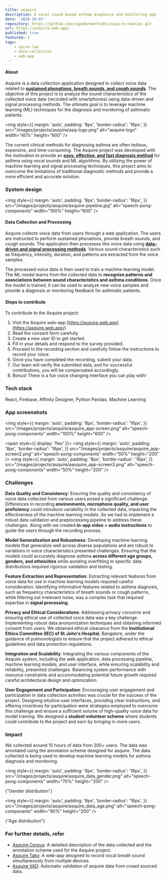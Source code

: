 ```yaml
---
title: asquire
description: A vocal sound based asthma diagnosis and monitoring app
date: '2020-10-03'
repository: https://github.com/vaguebrownfox01/asquire-vowtiar.git
url: https://asquire.web.app/
published: true
featured: 3
tags:
    - spire-lab
    - data-collection
    - web-app
---
```


#### About

Asquire is a data collection application designed to collect voice data related
to <u>**sustained phonations, breath sounds, and cough sounds**</u>. The objective of this
project is to analyze the sound characteristics of the collected voice data
(recorded with smartphones) using data-driven and signal processing methods. The
ultimate goal is to leverage machine learning (ML) techniques for the diagnosis
and monitoring of asthmatic patients.

<img
	style={{
		margin: 'auto',
		padding: '8px',
		'border-radius': '16px',
	}}
	src="/images/projects/asquire/asq-logo.png"
	alt="asquire logo"
	width="40%"
	height="600"
/>

The current clinical methods for diagnosing asthma are often tedious, expensive,
and time-consuming. The Asquire project was developed with the motivation to
provide an <u>**easy, effective, and fast diagnosis method**</u> for asthma using vocal
sounds and ML algorithms. By utilizing the power of machine learning and signal
processing techniques, this project aims to overcome the limitations of
traditional diagnostic methods and provide a more efficient and accurate
solution.

### System design

<img
	style={{
		margin: 'auto',
		padding: '8px',
		'border-radius': '16px',
	}}
	src="/images/projects/asquire/asquire-pipeline.jpg"
	alt="speech-pong-components"
	width="100%"
	height="600"
/>

#### Data Collection and Processing

Asquire collects voice data from users through a web application. The users are
instructed to perform sustained phonations, provide breath sounds, and cough
sounds. The application then processes this voice data using <u>**data-driven and
signal processing methods**</u>. Various sound characteristics such as frequency,
intensity, duration, and patterns are extracted from the voice samples.

The processed voice data is then used to train a machine learning model. The ML
model learns from the collected data to **recognize patterns and associations
between sound characteristics and asthma conditions**. Once the model is trained,
it can be used to analyze new voice samples and provide a diagnosis or
monitoring feedback for asthmatic patients.

#### Steps to contribute

To contribute to the Asquire project:

1. Visit the Asquire web-app [https://asquire.web.app](https://asquire.web.app/)
2. Read the consent form carefully
3. Create a new user ID to get started.
4. Fill in your details and respond to the survey provided.
5. Proceed to the recording section and carefully follow the instructions to
   record your voice.
6. Once you have completed the recording, submit your data.
7. Our team will verify the submitted data, and for successful contributions,
   you will be compensated accordingly.
8. Bonus! There is a fun voice changing interface you can play with!

### Tech stack

React, Firebase, Affinity Designer, Python Pandas, Machine Learning

### App screenshots

<img
	style={{
		margin: 'auto',
		padding: '8px',
		'border-radius': '16px',
	}}
	src="/images/projects/asquire/asquire_app-screen.png"
	alt="speech-pong-components"
	width="100%"
	height="600"
/>

<span style={{ display: 'flex' }}>
	<img
		style={{
			margin: 'auto',
			padding: '8px',
			'border-radius': '16px',
		}}
		src="/images/projects/asquire/asquire_app-screen2.png"
		alt="speech-pong-components"
		width="50%"
		height="200"
	/>
	<img
		style={{
			margin: 'auto',
			padding: '8px',
			'border-radius': '16px',
		}}
		src="/images/projects/asquire/aasquire_app-screen3.png"
		alt="speech-pong-components"
		width="50%"
		height="200"
	/>
</span>

### Challenges

**Data Quality and Consistency**: Ensuring the quality and consistency of voice data collected from various users posed a significant challenge.
Differences in recording **environments, microphone quality, and user proficiency** could introduce variability in the collected data, impacting the effectiveness of the machine learning models.
So we had to implement a robust data validation and preprocessing pipeline to address these challenges. Along with we created **in-app video + audio instructions** to guide the users through the recording process.

**Model Generalization and Robustness**: Developing machine learning models that generalize well across diverse populations and are robust to variations in voice characteristics presented challenges.
Ensuring that the models could accurately diagnose asthma **across different age groups, genders, and ethnicities** while avoiding overfitting to specific data distributions required rigorous validation and testing.

**Feature Extraction and Representation**: Extracting relevant features from voice data for use in machine learning models required careful consideration.
Identifying informative features related to asthma diagnosis, such as frequency characteristics of breath sounds or cough patterns, while filtering out irrelevant noise,
was a complex task that required expertise in **signal processing**.

**Privacy and Ethical Considerations**: Addressing privacy concerns and ensuring ethical use of collected voice data was a key challenge.
Implementing robust data anonymization techniques and obtaining informed consent from users.
We obtained ethical clearance from the **Institutional Ethics Committee (IEC) of St.John's Hospital**, Bangalore, under the guidance of pulmonologists to ensure that the project adhered to ethical guidelines and data protection regulations.

**Integration and Scalability**: Integrating the various components of the Asquire system, including the web application, data processing pipeline, machine learning models, and user interface,
while ensuring scalability and reliability, presented challenges.
Balancing system performance with resource constraints and accommodating potential future growth required careful architectural design and optimization.

**User Engagement and Participation**: Encouraging user engagement and participation in data collection activities was crucial for the success of the project.
Designing intuitive user interfaces, providing clear instructions, and offering incentives for participation were strategies employed to overcome this challenge
and ensure a sufficient volume of high-quality voice data for model training.
We designed a **student volunteer scheme** where students could contribute to the project and earn by bringing in more users.

### Impact

We collected around 10 hours of data from 200+ users. The data was annotated using the annotation scheme designed for asquire.
The data collected is being used to develop machine learning models for asthma diagnosis and monitoring.

<img
	style={{
		margin: 'auto',
		padding: '8px',
		'border-radius': '16px',
	}}
	src="/images/projects/asquire/asquire_data_gender.png"
	alt="speech-pong-components"
	width="70%"
	height="200"
/>
<p style={{ 'text-align': 'center', margin: 'auto' }} width="320">
	{"Gender distribution"}
</p>

<img
	style={{
		margin: 'auto',
		padding: '8px',
		'border-radius': '16px',
	}}
	src="/images/projects/asquire/asquire_data_age.png"
	alt="speech-pong-components"
	width="90%"
	height="200"
/>
<p style={{ 'text-align': 'center', margin: 'auto' }} width="320">
	{"Age distribution"}
</p>

### For further details, refer

-   [Asquire Corpus](/posts/projects/asquire_corpus): A detailed description of the data collected and the annotation scheme used for the Asquire project.
-   [Asquire Tako](/posts/projects/asquire_tako): A web-app designed to record vocal breath sound simultaneously from multiple devices.
-   [Asquire VAD](/posts/projects/asquire_vad): Automatic validation of asquire data from crowd sourced data.
